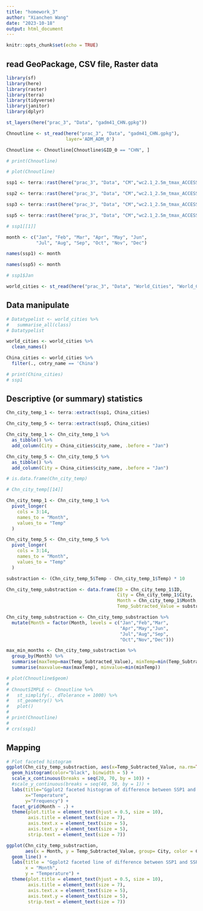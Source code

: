 ---
title: "homework_3"
author: "Xianchen Wang"
date: "2023-10-18"
output: html_document
---

```{r setup, include=FALSE}
knitr::opts_chunk$set(echo = TRUE)
```

## read GeoPackage, CSV file, Raster data 

```{r}
library(sf)
library(here)
library(raster)
library(terra)
library(tidyverse)
library(janitor)
library(dplyr)

st_layers(here("prac_3", "Data", "gadm41_CHN.gpkg"))

Chnoutline <- st_read(here("prac_3", "Data", "gadm41_CHN.gpkg"), 
                      layer='ADM_ADM_0')

Chnoutline <- Chnoutline[Chnoutline$GID_0 == "CHN", ]

# print(Chnoutline)

# plot(Chnoutline)

ssp1 <- terra::rast(here("prac_3", "Data", "CM","wc2.1_2.5m_tmax_ACCESS-CM2_ssp126_2081-2100.tif"))

ssp2 <- terra::rast(here("prac_3", "Data", "CM","wc2.1_2.5m_tmax_ACCESS-CM2_ssp245_2081-2100.tif"))

ssp3 <- terra::rast(here("prac_3", "Data", "CM","wc2.1_2.5m_tmax_ACCESS-CM2_ssp370_2081-2100.tif"))

ssp5 <- terra::rast(here("prac_3", "Data", "CM","wc2.1_2.5m_tmax_ACCESS-CM2_ssp585_2081-2100.tif"))

# ssp1[[1]]

month <- c("Jan", "Feb", "Mar", "Apr", "May", "Jun", 
           "Jul", "Aug", "Sep", "Oct", "Nov", "Dec")

names(ssp1) <- month

names(ssp5) <- month

# ssp1$Jan

world_cities <- st_read(here("prac_3", "Data", "World_Cities", "World_Cities.shp"))

```

## Data manipulate

```{r}
# Datatypelist <- world_cities %>% 
#   summarise_all(class)
# Datatypelist

world_cities <- world_cities %>%
  clean_names()

China_cities <- world_cities %>%
  filter(., cntry_name == 'China')

# print(China_cities)
# ssp1
```

## Descriptive (or summary) statistics

```{r}
Chn_city_temp_1 <- terra::extract(ssp1, China_cities)

Chn_city_temp_5 <- terra::extract(ssp5, China_cities)

Chn_city_temp_1 <- Chn_city_temp_1 %>%
  as_tibble() %>%
  add_column(City = China_cities$city_name, .before = "Jan")

Chn_city_temp_5 <- Chn_city_temp_5 %>%
  as_tibble() %>%
  add_column(City = China_cities$city_name, .before = "Jan")

# is.data.frame(Chn_city_temp)

# Chn_city_temp[[14]]

Chn_city_temp_1 <- Chn_city_temp_1 %>%
  pivot_longer(
    cols = 3:14,
    names_to = "Month",
    values_to = "Temp"
  )

Chn_city_temp_5 <- Chn_city_temp_5 %>%
  pivot_longer(
    cols = 3:14,
    names_to = "Month",
    values_to = "Temp"
  )

substraction <- (Chn_city_temp_5$Temp - Chn_city_temp_1$Temp) * 10

Chn_city_temp_substraction <- data.frame(ID = Chn_city_temp_1$ID, 
                                         City = Chn_city_temp_1$City,
                                         Month = Chn_city_temp_1$Month,
                                         Temp_Subtracted_Value = substraction)

Chn_city_temp_substraction <- Chn_city_temp_substraction %>%
  mutate(Month = factor(Month, levels = c("Jan","Feb","Mar",
                                          "Apr","May","Jun",
                                          "Jul","Aug","Sep",
                                          "Oct","Nov","Dec")))

max_min_months <- Chn_city_temp_substraction %>%
  group_by(Month) %>%
  summarise(maxTemp=max(Temp_Subtracted_Value), minTemp=min(Temp_Subtracted_Value)) %>%
  summarise(maxvalue=max(maxTemp), minvalue=min(minTemp))

# plot(Chnoutline$geom)
# 
# ChnoutSIMPLE <- Chnoutline %>%
#   st_simplify(., dTolerance = 1000) %>%
#   st_geometry() %>%
#   plot()
# 
# print(Chnoutline)
# 
# crs(ssp1)

```

## Mapping

```{r}
# Plot faceted histogram
ggplot(Chn_city_temp_substraction, aes(x=Temp_Subtracted_Value, na.rm=TRUE)) +
  geom_histogram(color="black", binwidth = 5) +
  scale_x_continuous(breaks = seq(20, 70, by = 10)) +
  #scale_y_continuous(breaks = seq(40, 50, by = 1)) +
  labs(title="Ggplot2 faceted histogram of difference between SSP1 and SSP5", 
       x="Temperature",
       y="Frequency") +
  facet_grid(Month ~ .) +
  theme(plot.title = element_text(hjust = 0.5, size = 10),
        axis.title = element_text(size = 7),
        axis.text.x = element_text(size = 5),
        axis.text.y = element_text(size = 5),
        strip.text = element_text(size = 7))
```

```{r}
ggplot(Chn_city_temp_substraction, 
       aes(x = Month, y = Temp_Subtracted_Value, group= City, color = City)) +
  geom_line() + 
  labs(title = "Ggplot2 faceted line of difference between SSP1 and SSP5", 
       x = "Month", 
       y = "Temperature") +
  theme(plot.title = element_text(hjust = 0.5, size = 10),
        axis.title = element_text(size = 7),
        axis.text.x = element_text(size = 5),
        axis.text.y = element_text(size = 5),
        strip.text = element_text(size = 7))

```

